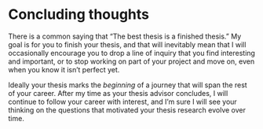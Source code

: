 # Concluding thoughts

There is a common saying that "The best thesis is a finished thesis." My goal is for you to finish your thesis, and that will inevitably mean that I will occasionally encourage you to drop a line of inquiry that you find interesting and important, or to stop working on part of your project and move on, even when you know it isn't perfect yet.

Ideally your thesis marks the _beginning_ of a journey that will span the rest of your career. After my time as your thesis advisor concludes, I will continue to follow your career with interest, and I'm sure I will see your thinking on the questions that motivated your thesis research evolve over time.
